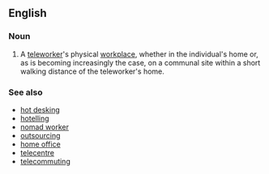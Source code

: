 ==English==

===Noun===
{{en-noun|s}}

# A [[teleworker]]'s physical [[workplace]], whether in the individual's home or, as is becoming increasingly the case, on a communal site within a short walking distance of the teleworker's home.

===See also===
* [[hot desking]]
* [[hotelling]]
* [[nomad worker]]
* [[outsourcing]]
* [[home office]]
* [[telecentre]]
* [[telecommuting]]